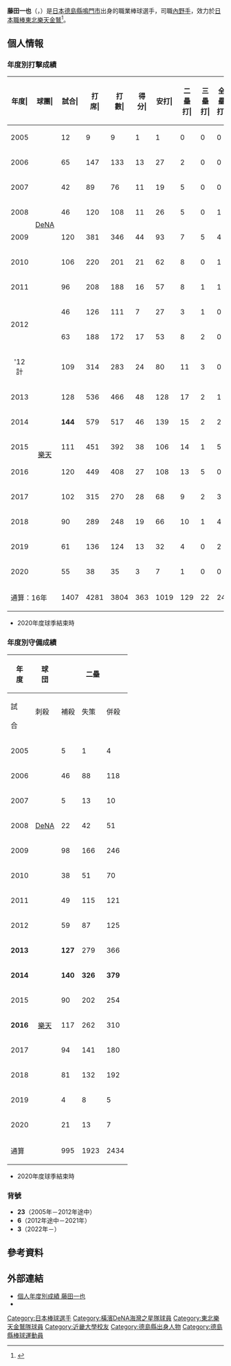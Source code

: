 {{Infobox NPB player|
|name=藤田一也|
|image=K_fujita20160830.jpg|
|width=300|
|position=內野手|
|team=横滨DeNA海湾之星|
|number=3|
|bats=左|
|throws=右|
|birthdate={{birth_date_and_age|1982|7|3|mf=y}}|
|birthplace={{JPN}}[[德島縣|德島縣]][[鳴門市|鳴門市]]|
|debutdate=7月27日
|debutyear=2005年
|debutteam=橫濱DeNA海灣之星
|statyear=2020年球季
|stat1label=打擊率
|stat1value=0.268
|stat2label=全壘打
|stat2value=24
|stat3label=打點
|stat3value=322
|stat4label=盜壘
|stat4value=37
|teams=<nowiki></nowiki>
* 鳴門第一高等學校
* [[近畿大學|近畿大學]]
* [[橫濱DeNA海灣之星|橫濱DeNA海灣之星]]（2005年－2012年.2022年－）
* [[東北樂天金鷲|東北樂天金鷲]]（2012年－2021年）
|medaltemplates=
{{MedalSport|男子[[棒球|棒球]]}}
{{MedalCountry|{{JPN}}}}
{{MedalCompetition|[[世界大學棒球錦標賽|世界大學棒球錦標賽]]}}
{{MedalSilver|[[2004年世界大學棒球錦標賽|2004年 台南]]|隊際}}
}}

'''藤田一也'''（{{jpn|j=藤田 一也|hg=ふじた かずや|rm=Fujita Kazuya}}，{{bd|1982年|7月3日||catIdx=Fujita, Kazuya}}）是[[日本|日本]][[德島縣|德島縣]][[鳴門市|鳴門市]]出身的職業棒球選手，司職[[內野手|內野手]]，效力於[[日本職棒|日本職棒]][[東北樂天金鷲|東北樂天金鷲]]<ref>{{cite web |url=https://www.sponichi.co.jp/baseball/news/2012/06/25/kiji/K20120625003538460.html |title=ＤｅＮＡ・藤田と楽天・内村が交換トレード |publisher=sponichi |date=2012-06-25 |access-date=2020-11-02 |archive-date=2020-11-02 |archive-url=https://web.archive.org/web/20201102163834/https://www.sponichi.co.jp/baseball/news/2012/06/25/kiji/K20120625003538460.html |dead-url=no }}</ref>。

== 個人情報 ==
=== 年度別打擊成績 ===
{| class="wikitable" style="text-align:right; font-size:small"
|-bgcolor="#efefef"
!年度|!!球團|!!試合|!!打<br>席|!!打<br>數|!!得分|!!安打|!!二<br>壘<br>打|!!三<br>壘<br>打|!!全<br>壘<br>打|!!壘<br>打<br>數|!!打點|!!盜壘|!!盜<br>壘<br>刺|!!觸擊|!!犧<br>牲<br>打|!!保送|!!敬遠|!!觸身|!!三振|!!雙殺|!!打<br>擊<br>率|!!上<br>壘<br>率|!!長<br>打<br>率|!!OPS
|-
|style="text-align: center;"|2005
|rowspan="8" style="text-align: center;"|[[橫濱DeNA海灣之星|DeNA]]
|12||9||9||1||1||0||0||0||1||1||0||0||0||0||0||0||0||4||0||.111||.111||.111||.222
|-
|style="text-align: center;"|2006
|65||147||133||13||27||2||0||0||29||5||3||1||9||1||3||0||1||13||2||.203||.225||.218||.443
|-
|style="text-align: center;"|2007
|42||89||76||11||19||5||0||0||24||2||1||1||8||0||4||0||1||8||0||.250||.296||.316||.612
|-
|style="text-align:center;"|2008
|46||120||108||11||26||5||0||1||34||6||1||1||7||1||2||0||2||13||1||.241||.265||.315||.580
|-
|style="text-align: center;"|2009
|120||381||346||44||93||7||5||4||122||20||6||2||24||3||7||0||1||34||4||.269||.283||.353||.636
|-
|style="text-align: center;"|2010
|106||220||201||21||62||8||0||1||73||15||2||2||11||0||6||0||2||33||2||.308||.335||.363||.698
|-
|style="text-align: center;"|2011
|96||208||188||16||57||8||1||1||70||15||0||0||3||0||10||0||7||20||3||.303||.361||.372||.733
|-
|rowspan="2" style="text-align:center;"|2012
|46||126||111||7||27||3||1||0||32||7||1||1||5||1||8||0||1||9||2||.243||.298||.288||.586
|-
|rowspan="10" style="text-align:center;"|[[東北樂天金鷲|樂天]]
|63||188||172||17||53||8||2||0||65||15||5||2||11||1||4||0||0||10||4||.308||.322||.378||.700
|-style="background-color:#f2f2f2;"
!style="text-align:center;"|'12計
|109||314||283||24||80||11||3||0||97||22||6||3||16||2||12||0||1||19||6||.283||.312||.343||.655
|-
|style="text-align: center;"|2013
|128||536||466||48||128||17||2||1||152||48||3||3||33||4||21||0||12||43||7||.275||.320||.326||.646
|-
|style="text-align: center;"|2014
|'''144'''||579||517||46||139||15||2||2||164||36||3||5||41||2||16||0||3||55||12||.269||.294||.317||.611
|-
|style="text-align: center;"|2015
|111||451||392||38||106||14||1||5||137||43||8||3||16||7||28||2||8||30||3||.270||.326||.349||.676
|-
|style="text-align:center;"|2016
|120||449||408||27||108||13||5||0||131||46||1||1||18||3||19||0||1||44||7||.265||.297||.321||.618
|-
|style="text-align:center;"|2017
|102||315||270||28||68||9||2||3||90||33||2||1||25||3||16||1||1||21||8||.252||.293||.333||.626
|-
|style="text-align: center;"|2018
|90||289||248||19||66||10||1||4||90||16||0||3||17||2||18||0||4||15||4||.266||.324||.363||.686
|-
|style="text-align: center;"|2019
|61||136||124||13||32||4||0||2||42||10||1||0||4||0||7||1||1||16||1||.258||.303||.339||.642
|-
|style="text-align: center;"|2020
|55||38||35||3||7||1||0||0||8||4||0||0||2||0||1||0||0||5||2||.200||.222||.229||.451
|-
!colspan="2"|通算：16年
|1407||4281||3804||363||1019||129||22||24||1264||322||37||26||234||28||170||4||45||373||62||.268||.305||.322||.637
|}
* 2020年度球季結束時

=== 年度別守備成績 ===
{| class="wikitable" style="text-align:right; font-size:small"
!rowspan="2"|年<br />度!!rowspan="2"|球<br />団!!colspan="6"|二壘!!colspan="6"|三壘!!colspan="6"|游擊
|-style="line-height:1.25em;"
!試<br /><br />合!!刺殺<br /><br />!!補殺<br /><br />!!失策<br /><br />!!併殺<br /><br />!!守備率<br /><br />!!試<br /><br />合!!刺<br /><br />殺!!補<br /><br />殺!!失<br /><br />策!!併<br /><br />殺!!守<br />備<br />率!!試<br /><br />合!!刺<br /><br />殺!!補<br /><br />殺!!失<br /><br />策!!併<br /><br />殺!!守<br />備<br />率
|-
|style="text-align:center;"|2005
|rowspan="7" style="text-align: center;"|[[橫濱DeNA海灣之星|DeNA]]
|5||1||4||0||0||1.000||3||2||3||0||0||1.000||colspan="6" style="text-align:center;"|-
|-
|style="text-align:center;"|2006
|46||88||118||5||31||.976||colspan="6" style="text-align:center;"|-||2||0||1||0||0||1.000
|-
|style="text-align:center;"|2007
|5||13||10||1||3||.958||9||1||2||0||1||1.000||23||21||56||2||6||.975
|-
|style="text-align:center;"|2008
|22||42||51||0||10||1.000||1||0||1||0||1||1.000||17||16||41||1||8||.983
|-
|style="text-align:center;"|2009
|98||166||246||2||50||.995||13||3||12||2||1||.882||22||24||52||2||9||.974
|-
|style="text-align:center;"|2010
|38||51||70||0||12||1.000||3||1||5||0||1||1.000||44||34||91||5||16||.962
|-
|style="text-align:center;"|2011
|49||115||121||0||16||1.000||3||1||0||0||0||1.000||3||1||3||0||1||1.000
|-
|style="text-align:center;"|2012
|rowspan="9" style="text-align:center;"|[[東北樂天金鷲|樂天]]
|59||87||125||2||18||.991||18||8||22||0||1||1.000||40||44||100||0||17||1.000
|-
|style="text-align:center;"|'''2013'''
|'''127'''||279||366||6||64||.991||colspan="6" style="text-align:center;"|-||1||0||1||0||0||1.000
|-
|style="text-align:center;"|'''2014'''
|'''140'''||'''326'''||'''379'''||4||'''73'''||'''.994'''||colspan="6" style="text-align:center;"|-||colspan="6" style="text-align:center;"|-
|-
|style="text-align:center;"|2015
|90||202||254||6||41||.987||21||16||34||1||1||.980||colspan="6" style="text-align:center;"|-
|-
|style="text-align:center;"|'''2016'''
|117||262||310||4||61||'''.993'''||colspan="6" style="text-align:center;"|-||colspan="6" style="text-align:center;"|-
|-
|style="text-align:center;"|2017
|94||141||180||2||39||.994||colspan="6" style="text-align:center;"|-||14||12||24||0||3||1.000
|-
|style="text-align:center;"|2018
|81||132||192||1||36||.997||2||0||0||0||0||.---||colspan="6" style="text-align:center;"|-
|-
|style="text-align:center;"|2019
|4||8||5||0||2||1.000||21||3||12||0||1||1.000||22||17||59||2||11||.974
|-
|style="text-align:center;"|2020
|21||13||7||0||0||1.000||15||2||4||0||0||1.000||colspan="6" align="center"|-
|-
!colspan="2"|通算
|995||1923||2434||33||455||.993||109||37||95||3||7||.978||188||179||428||12||71||.981
|}
* 2020年度球季結束時

=== 背號 ===
* '''23'''（2005年－2012年途中）
* '''6'''（2012年途中－2021年）
* '''3'''（2022年－）
== 參考資料 ==
{{reflist}}

== 外部連結 ==
* [https://npb.jp/bis/players/21225110.html 個人年度別成績 藤田一也] {{Wayback|url=https://npb.jp/bis/players/21225110.html |date=20210121121230 }} {{ja icon}}
* {{Baseballstats|brm=fujita001kaz}}

{{橫濱DeNA灣星球團球員名單}}
{{太平洋聯盟最佳九人 (二壘手)}}
{{DEFAULTSORT:Fujita, Kazuya}}
[[Category:日本棒球選手|Category:日本棒球選手]]
[[Category:橫濱DeNA海灣之星隊球員|Category:橫濱DeNA海灣之星隊球員]]
[[Category:東北樂天金鷲隊球員|Category:東北樂天金鷲隊球員]]
[[Category:近畿大學校友|Category:近畿大學校友]]
[[Category:德島縣出身人物|Category:德島縣出身人物]]
[[Category:德島縣棒球運動員|Category:德島縣棒球運動員]]
